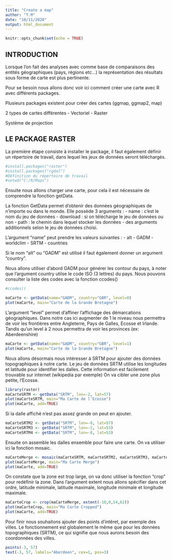 ---
title: "Create a map"
author: "T.M"
date: "10/11/2020"
output: html_document
---

```{r setup, include=FALSE}
knitr::opts_chunk$set(echo = TRUE)
```

## INTRODUCTION

Lorsque l'on fait des analyses avec comme base de comparaisons des entités géographiques (pays, régions etc...) la représentation des résultats sous forme de carte est plus pertinente.

Pour se besoin nous allons donc voir ici comment créer une carte avec R avec différents packages.

Plusieurs packages existent pour créer des cartes (ggmap, ggmap2, map)

2 types de cartes différentes
 - Vectoriel
 - Raster

Système de projection

## LE PACKAGE RASTER

La première étape consiste à installer le package, il faut également définir un répertoire de travail, dans lequel les jeux de données seront téléchargés.

```{r}
#install.packages("raster")
#install.packages("rgdal")
#Définition du répertoire de travail
#setwd("C:/R/Maps")
```

Ensuite nous allons charger une carte, pour cela il est nécessaire de comprendre la fonction getData.

La fonction GetData permet d'obtenir des données géographiques de n'importe ou dans le monde.
Elle possède 3 arguments :
  - name : c'est le nom du jeu de données
  - download : si on télécharge le jeu de données ou non
  - path : le chemin dans lequel stocker les données
  - des arguments additionnels selon le jeu de données choisi.
  
L'argument "name" peut prendre les valeurs suivantes :
  - alt
  - GADM
  - worldclim
  - SRTM
  - countries
  
Si le nom "alt" ou "GADM" est utilisé il faut également donner un argument "country".

Nous allons utiliser d'abord GADM pour générer les contour du pays, à noter que l'argument country utilse le code ISO (3 lettres) du pays.
Nous pouvons consulter la liste des codes avec la fonction ccodes()
```{r}
#ccodes()
```


```{r}
maCarte <- getData(name="GADM", country="GBR", level=0)
plot(maCarte, main="Carte de la Grande Bretagne")
```
L'argument "level" permet d'affiner l'affichage des démarcations géographiques. Dans notre cas ici augmenter de 1 le niveau nous permettra de voir les frontières entre Angleterre, Pays de Galles, Ecosse et Irlande.
Tandis qu'un level à 2 nous permettra de voir les provinces (ex: Aberdeenshire)

```{r}
maCarte <- getData(name="GADM", country="GBR", level=1)
plot(maCarte, main="Carte de la Grande Bretagne")
```
Nous allons désormais nous intéresser à SRTM pour ajouter des données topographiques à notre carte.
Le jeu de données SRTM utilise les longitudes et latitude pour identifier les dalles.
Cette information est facilement trouvable sur internet (wikipedia par exemple)
On va cibler une zone plus petite, l'Ecosse.


```{r}
library(raster)
maCarteSRTM <- getData("SRTM", lon=-2, lat=57)
plot(maCarteSRTM, main="Ma Carte de l'Ecosse")
plot(maCarte, add=TRUE)
```

Si la dalle affiché n'est pas assez grande on peut en ajouter.

```{r}
maCarteSRTM2 <- getData("SRTM", lon=-8, lat=57)
maCarteSRTM3 <- getData("SRTM", lon=-2, lat=53)
maCarteSRTM4 <- getData("SRTM", lon=-8, lat=53)
```

Ensuite on assemble les dalles ensemble pour faire une carte. On va utiliser ici la fonction mosaic.

```{r}
maCarteMerge <- mosaic(maCarteSRTM, maCarteSRTM2, maCarteSRTM3, maCarteSRTM4, fun=mean)
plot(maCarteMerge, main="Ma Carte Merge")
plot(maCarte, add=TRUE)
```
On constate que la zone est trop large, on va donc utiliser la fonction "crop" pour redéfinir la zone.
Dans l'argument extent nous allons spécifier dans cet ordre, latitude minimale, latitude maximale, longitude minimale et longitude maximale.

```{r}
maCarteCrop <- crop(maCarteMerge, extent(-10,0,54,62))
plot(maCarteCrop, main="Ma Carte Cropped")
plot(maCarte, add=TRUE)
```
Pour finir nous souhaitons ajouter des points d'intêret, par exemple des villes.
Le fonctionnement est globalement le même que pour les données topographiques (SRTM), ce qui signifie que nous aurons besoin des coordonnées des villes.

```{r}
points(-3, 57)
text(-3, 57, labels="Aberdeen", cex=1, pos=3)
```

